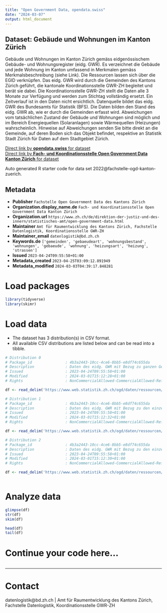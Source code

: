 ```yaml
---
title: "Open Government Data, opendata.swiss"
date: "2024-03-07"
output: html_document
---
```


## Dataset: Gebäude und Wohnungen im Kanton Zürich

Gebäude und Wohnungen im Kanton Zürich gemäss eidgenössischem Gebäude- und Wohnungsregister (eidg. GWR). Es verzeichnet die Gebäude und jede Wohnung im Kanton umfassend  in Merkmalen gemäss Merkmalsbeschreibung (siehe Link). Die Ressourcen lassen sich über die EGID verknüpfen. Das eidg. GWR wird durch die Gemeinden des Kantons Zürich geführt, die kantonale Koordinationsstelle GWR-ZH begleitet und berät sie dabei. Die Koordinationsstelle GWR-ZH stellt die Daten alle 3 Monate zur Verfügung und werden zum Stichtag vollständig ersetzt. Ein Zeitverlauf ist in den Daten nicht ersichtlich. Datenquelle bildet das eidg. GWR des Bundesamts für Statistik (BFS). Die Daten bilden den Stand des eidg. GWR ab, wie er durch die Gemeinden erfasst wird. Abweichungen vom tatsächlichen Zustand der Gebäude und Wohnungen sind möglich und im Bereich Energiequellen (Solaranlagen) sowie Wärmequellen (Heizungen) wahrscheinlich. Hinweise auf Abweichungen senden Sie bitte direkt an die Gemeinde, auf deren Boden sich das Objekt befindet, respektive an Statistik Stadt Zürich für Daten auf dem Stadtgebiet Zürich.

[Direct link by **opendata.swiss** for dataset](https://opendata.swiss/de/dataset/gebaude-und-wohnungen-im-kanton-zurich)<br>
[Direct link by **Fach- und Koordinationsstelle Open Government Data Kanton Zürich** for dataset](nan)

Auto generated R starter code for data set 2022@fachstelle-ogd-kanton-zuerich.

## Metadata

- **Publisher** `Fachstelle Open Government Data des Kantons Zürich`
- **Organization.display_name.de** `Fach- und Koordinationsstelle Open Government Data Kanton Zürich`
- **Organization.url** `https://www.zh.ch/de/direktion-der-justiz-und-des-innern/statistisches-amt/open-government-data.html`
- **Maintainer** `Amt für Raumentwicklung des Kantons Zürich, Fachstelle Datenlogistik, Koordinationsstelle GWR-ZH`
- **Maintainer_email** `datenlogistik@bd.zh.ch`
- **Keywords.de** `['gemeinden', 'gebaeudeart', 'wohnungsbestand', 'wohnungen', 'gebaeude', 'wohnung', 'heizungsart', 'heizung', 'strassen']`
- **Issued** `2023-04-24T09:55:58+01:00`
- **Metadata_created** `2023-04-25T03:09:12.891949`
- **Metadata_modified** `2024-03-03T04:39:17.848281`


# Load packages

```r

library(tidyverse)
library(skimr)

```

# Load data

-   The dataset has 3 distribution(s) in CSV format.
-   All available CSV distributions are listed below and can be read into a tibble.

```r

# Distribution 0
# Package_id               : 4b3a2443-10cc-4ce6-8bb5-e8df74c655da
# Description              : Daten des eidg. GWR mit Bezug zu ganzen Gebäuden und ihrer Haustechnik. Aus den Daten lassen sich umfassende Angaben zum Gebäudebestand ablesen, beispielsweise zum Gebäudealter oder den Wärme- und Energiequellen. Die Merkmale entsprechen denen im Merkmalskatalogs des eidg. GWR (siehe Link unter "weitere Informationen" im Datensatzbeschrieb) und sind dort beschrieben. Leerwerte wurden in den Gemeinden nicht ausgefüllt, ihr Wert ist unbekannt. Für die einfachere Nutzung fügt die Fach- und Koordinationsstelle OGD vor der Publikation folgende Merkmale hinzu: Für das Merkmal 'Kanton' wird für alle Beobachtungen ZH abgefüllt. Das Merkmal 'Gemeindename' wird mittels BFS-Nummer entsprechend der Gemeindetabelle des Statistischen Amts ausgegeben. Das Merkmal 'Anzahl_Wohnungen' wird anhand der Ressource Wohnungen berechnet.
# Issued                   : 2023-04-24T09:55:58+01:00
# Modified                 : 2024-03-01T15:12:28+01:00
# Rights                   : NonCommercialAllowed-CommercialAllowed-ReferenceRequired

df <- read_delim('https://www.web.statistik.zh.ch/ogd/daten/ressourcen/KTZH_00002022_00004064.csv')

# Distribution 1
# Package_id               : 4b3a2443-10cc-4ce6-8bb5-e8df74c655da
# Description              : Daten des eidg. GWR mit Bezug zu den einzelnen Wohnungen in einem Gebäude. Aus den Daten lassen sich beispielsweise Alter, Fläche, Lage im Gebäude und Ausstattungsangaben herauslesen. Die Merkmale entsprechen denen im Merkmalskatalogs des eidg. GWR (siehe Link unter "weitere Informationen" im Datensatzbeschrieb) und sind dort beschrieben. Leerwerte wurden in den Gemeinden nicht ausgefüllt, ihr Wert ist unbekannt.
# Issued                   : 2023-04-24T09:55:58+01:00
# Modified                 : 2024-03-01T15:12:32+01:00
# Rights                   : NonCommercialAllowed-CommercialAllowed-ReferenceRequired

df <- read_delim('https://www.web.statistik.zh.ch/ogd/daten/ressourcen/KTZH_00002022_00004065.csv')

# Distribution 2
# Package_id               : 4b3a2443-10cc-4ce6-8bb5-e8df74c655da
# Description              : Daten des eidg. GWR mit Bezug zu den einzelnen Eingängen zu einem Gebäude. Adressen beziehen sich auf einzelne Gebäudeeingänge und sind deswegen pro Eingang in diesem File zu finden. Die Merkmale entsprechen denen im Merkmalskatalogs des eidg. GWR (siehe Link unter 'weitere Informationen' im Datensatzbeschrieb) und sind dort beschrieben. Leerwerte wurden in den Gemeinden nicht ausgefüllt, ihr Wert ist unbekannt.
# Issued                   : 2023-04-24T09:55:58+01:00
# Modified                 : 2024-03-01T15:12:30+01:00
# Rights                   : NonCommercialAllowed-CommercialAllowed-ReferenceRequired

df <- read_delim('https://www.web.statistik.zh.ch/ogd/daten/ressourcen/KTZH_00002022_00004066.csv')



```

# Analyze data

```r

glimpse(df)
str(df)
skim(df)

head(df)
tail(df)

```

# Continue your code here...

```r

```

------------------------------------------------------------------------

# Contact

datenlogistik@bd.zh.ch | Amt für Raumentwicklung des Kantons Zürich, Fachstelle Datenlogistik, Koordinationsstelle GWR-ZH
